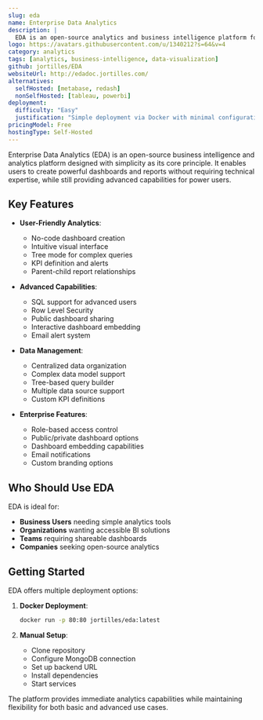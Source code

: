 ```yaml
---
slug: eda
name: Enterprise Data Analytics
description: |
  EDA is an open-source analytics and business intelligence platform focused on simplicity and ease of use, allowing users to create dashboards and reports without technical knowledge.
logo: https://avatars.githubusercontent.com/u/1340212?s=64&v=4
category: analytics
tags: [analytics, business-intelligence, data-visualization]
github: jortilles/EDA
websiteUrl: http://edadoc.jortilles.com/
alternatives:
  selfHosted: [metabase, redash]
  nonSelfHosted: [tableau, powerbi]
deployment:
  difficulty: "Easy"
  justification: "Simple deployment via Docker with minimal configuration required. One-click deploy options available."
pricingModel: Free
hostingType: Self-Hosted
---
```


Enterprise Data Analytics (EDA) is an open-source business intelligence and analytics
platform designed with simplicity as its core principle. It enables users to create
powerful dashboards and reports without requiring technical expertise, while still
providing advanced capabilities for power users.

## Key Features

- **User-Friendly Analytics**:

  - No-code dashboard creation
  - Intuitive visual interface
  - Tree mode for complex queries
  - KPI definition and alerts
  - Parent-child report relationships

- **Advanced Capabilities**:

  - SQL support for advanced users
  - Row Level Security
  - Public dashboard sharing
  - Interactive dashboard embedding
  - Email alert system

- **Data Management**:

  - Centralized data organization
  - Complex data model support
  - Tree-based query builder
  - Multiple data source support
  - Custom KPI definitions

- **Enterprise Features**:
  - Role-based access control
  - Public/private dashboard options
  - Dashboard embedding capabilities
  - Email notifications
  - Custom branding options

## Who Should Use EDA

EDA is ideal for:

- **Business Users** needing simple analytics tools
- **Organizations** wanting accessible BI solutions
- **Teams** requiring shareable dashboards
- **Companies** seeking open-source analytics

## Getting Started

EDA offers multiple deployment options:

1. **Docker Deployment**:

   ```bash
   docker run -p 80:80 jortilles/eda:latest
   ```

2. **Manual Setup**:
   - Clone repository
   - Configure MongoDB connection
   - Set up backend URL
   - Install dependencies
   - Start services

The platform provides immediate analytics capabilities while maintaining
flexibility for both basic and advanced use cases.
